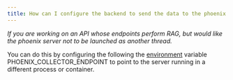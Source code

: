```yaml
---
title: How can I configure the backend to send the data to the phoenix UI in another container?
---
```


*If you are working on an API whose endpoints perform RAG, but would like the phoenix server not to be launched as another thread.*

You can do this by configuring the following the [environment](https://arize.com/docs/phoenix/environments) variable PHOENIX\_COLLECTOR\_ENDPOINT to point to the server running in a different process or container.